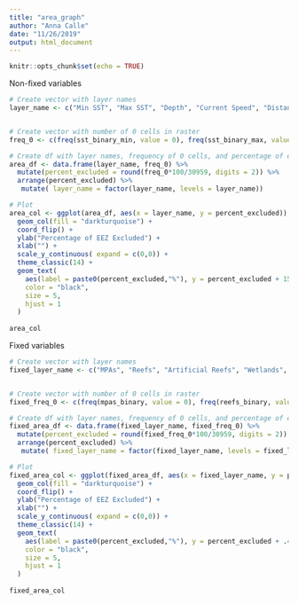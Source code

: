```yaml
---
title: "area_graph"
author: "Anna Calle"
date: "11/26/2019"
output: html_document
---
```


```r
knitr::opts_chunk$set(echo = TRUE)
```


Non-fixed variables
```r
# Create vector with layer names
layer_name <- c("Min SST", "Max SST", "Depth", "Current Speed", "Distance to Shore")


# Create vector with number of 0 cells in raster
freq_0 <- c(freq(sst_binary_min, value = 0), freq(sst_binary_max, value = 0), freq(depth_binary, value = 0), freq(current_binary, value = 0), freq(dist_shore_binary, value = 0))

# Create df with layer names, frequency of 0 cells, and percentage of excluded area
area_df <- data.frame(layer_name, freq_0) %>% 
  mutate(percent_excluded = round(freq_0*100/30959, digits = 2)) %>% 
  arrange(percent_excluded) %>% 
   mutate( layer_name = factor(layer_name, levels = layer_name))

# Plot
area_col <- ggplot(area_df, aes(x = layer_name, y = percent_excluded)) +
  geom_col(fill = "darkturquoise") +
  coord_flip() +
  ylab("Percentage of EEZ Excluded") +
  xlab("") +
  scale_y_continuous( expand = c(0,0)) +
  theme_classic(14) +
  geom_text(
    aes(label = paste0(percent_excluded,"%"), y = percent_excluded + 15), 
    color = "black", 
    size = 5,
    hjust = 1
  ) 
 
area_col

```


Fixed variables
```r
# Create vector with layer names
fixed_layer_name <- c("MPAs", "Reefs", "Artificial Reefs", "Wetlands", "Oil Pipelines", "Oil Production")


# Create vector with number of 0 cells in raster
fixed_freq_0 <- c(freq(mpas_binary, value = 0), freq(reefs_binary, value = 0), freq(reefs_artificial_binary, value = 0), freq(wetlands_binary, value = 0), freq(og_pipeline_binary, value = 0), freq(og_production_binary, value = 0))

# Create df with layer names, frequency of 0 cells, and percentage of excluded area
fixed_area_df <- data.frame(fixed_layer_name, fixed_freq_0) %>% 
  mutate(percent_excluded = round(fixed_freq_0*100/30959, digits = 2)) %>% 
  arrange(percent_excluded) %>% 
   mutate( fixed_layer_name = factor(fixed_layer_name, levels = fixed_layer_name))

# Plot
fixed_area_col <- ggplot(fixed_area_df, aes(x = fixed_layer_name, y = percent_excluded)) +
  geom_col(fill = "darkturquoise") +
  coord_flip() +
  ylab("Percentage of EEZ Excluded") +
  xlab("") +
  scale_y_continuous( expand = c(0,0)) +
  theme_classic(14) +
  geom_text(
    aes(label = paste0(percent_excluded,"%"), y = percent_excluded + .4), 
    color = "black", 
    size = 5,
    hjust = 1
  ) 
 
fixed_area_col

```

















